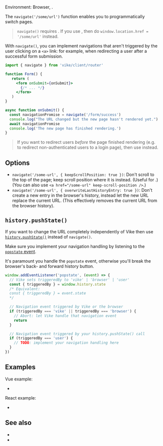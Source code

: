
Environment: Browser, <Link text="Client Routing" href="/clientRouting" />.

The `navigate('/some/url')` function enables you to programmatically switch pages.

> `navigate()` requires <Link text="Client Routing" href="/clientRouting" />. If you use <Link text="Server Routing" href="/server-routing" />, then do `window.location.href = '/some/url'` instead.

With `navigate()`, you can implement navigations that aren't triggered by the user clicking on a `<a>` link:
for example, when redirecting a user after a successful form submission.

```jsx
import { navigate } from 'vike/client/router'

function Form() {
   return (
     <form onSubmit={onSubmit}>
       {/* ... */}
     </form>
   )
}

async function onSubmit() {
  const navigationPromise = navigate('/form/success')
  console.log("The URL changed but the new page hasn't rendered yet.")
  await navigationPromise
  console.log('The new page has finished rendering.')
}
```

> If you want to redirect users *before* the page finished rendering (e.g. to redirect non-authenticated users to a login page), then use <Link href='/redirect' noBreadcrumb /> instead.


## Options

 - `navigate('/some-url', { keepScrollPosition: true })`: Don't scroll to the top of the page; keep scroll position where it is instead. (Useful for <Link text="Nested Layouts" href="/layouts#nested-layouts" />.) (You can also use `<a href="/some-url" keep-scroll-position />`.)
 - `navigate('/some-url', { overwriteLastHistoryEntry: true })`: Don't create a new entry in the browser's history, instead let the new URL replace the current URL. (This effectively removes the current URL from the browser history).


## `history.pushState()`

If you want to change the URL completely independently of Vike then use [`history.pushState()`](https://developer.mozilla.org/en-US/docs/Web/API/History/pushState) instead of `navigate()`.

Make sure you implement your navigation handling by listening to the [`popstate` event](https://developer.mozilla.org/en-US/docs/Web/API/Window/popstate_event).

<Warning>It's paramount you handle the `popstate` event, otherwise you'll break the browser's back- and forward history button.</Warning>

```js
window.addEventListener('popstate', (event) => {
  // Vike sets triggeredBy to 'vike' | 'browser' | 'user'
  const { triggeredBy } = window.history.state
  /* Equivalent:
  const { triggeredBy } = event.state
  */

  // Navigation event triggered by Vike or the browser
  if (triggeredBy === 'vike' || triggeredBy === 'browser') {
    // Abort: let Vike handle that navigation event
    return
  }

  // Navigation event triggered by your history.pushState() call
  if (triggeredBy === 'user') {
    // TODO: implement your navigation handling here
  }
})
```


## Examples

Vue example:
 - <RepoLink path='/examples/vue-full/pages/index/+Page.vue' />

React example:
 - <RepoLink path='/examples/react-full/pages/index/+Page.tsx' />


## See also

 - <Link href="/redirect" />
 - <Link href="/client-routing" />
